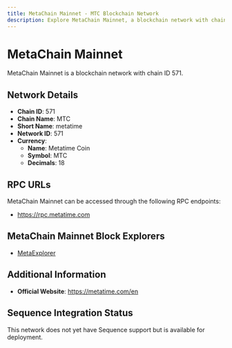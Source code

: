 ```yaml
--- 
title: MetaChain Mainnet - MTC Blockchain Network
description: Explore MetaChain Mainnet, a blockchain network with chain ID 571. Learn about its native currency, Metatime Coin, and how to interact with the network.
---
```


# MetaChain Mainnet

MetaChain Mainnet is a blockchain network with chain ID 571.

## Network Details

- **Chain ID**: 571
- **Chain Name**: MTC
- **Short Name**: metatime
- **Network ID**: 571
- **Currency**: 
  - **Name**: Metatime Coin
  - **Symbol**: MTC
  - **Decimals**: 18

## RPC URLs

MetaChain Mainnet can be accessed through the following RPC endpoints:

- https://rpc.metatime.com

## MetaChain Mainnet Block Explorers

- [MetaExplorer](https://explorer.metatime.com)

## Additional Information

- **Official Website**: https://metatime.com/en

## Sequence Integration Status

This network does not yet have Sequence support but is available for deployment.
